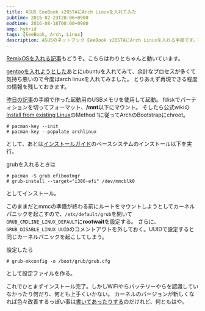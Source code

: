 ```yaml
---
title: ASUS EeeBook x205TAにArch Linuxを入れてみた
pubtime: 2015-02-23T20:06+0900
modtime: 2016-08-16T00:00+0900
amp: hybrid
tags: [EeeBook, Arch, Linux]
description: ASUSのネットブック EeeBook x205TAにArch Linuxを入れる手順です。ひとまずインストールが成功するまで書いてありますが、ドライバ回りはわりとトラブルが山積しています…。
---
```


<PS date="2016-08-16">
    <a href="/blog/2016/08/remixos-install-into-asus-x205ta">RemixOSを入れる記事</a>もどうぞ。こちらはわりとちゃんと動いています。
</PS>

[gentooを入れようとした](/blog/2015/02/gentoo-into-eeebook)あとにubuntuを入れてみて、余計なプロセスが多くて気持ち悪いので今度はarch linuxを入れてみました。
とりあえず再現できる程度の情報を残しておきます。

[昨日の記事](/blog/2015/02/gentoo-into-eeebook)の手順で作った起動用のUSBメモリを使用して起動。
fdiskでパーティションを切ってフォーマット、**/mnt**以下にマウント。
そしたら公式wikiの[Install from existing Linux](https://wiki.archlinux.org/index.php/Install_from_existing_Linux)のMethod 1に従ってArchのBootstrapにchroot。

```
# pacman-key --init
# pacman-key --populate archlinux
```
として、あとは[インストールガイド](https://wiki.archlinux.org/index.php/Installation_Guide_%%28日本語%%29)のベースシステムのインストール以下を実行。

grubを入れるときは
```
# pacman -S grub efibootmgr
# grub-install --target="i386-efi" /dev/mmcblk0
```
としてインストール。

このままだとmmcの準備が終わる前にルートをマウントしようとしてカーネルパニックを起こすので、`/etc/default/grub`を開いて`GRUB_CMDLINE_LINUX_DEFAULT`に**rootwait**を設定する。
さらに、`GRUB_DISABLE_LINUX_UUID`のコメントアウトを外しておく。UUIDで設定すると同じカーネルパニックを起こしてしまう。

設定したら
```
# grub-mkconfig -o /boot/grub/grub.cfg
```
として設定ファイルを作る。

これでひとまずインストール完了。しかしWiFiやらバッテリーやらを認識していなかったり何だり、何とも上手くいかない。
カーネルのバージョンが新しくなれば色々改善するっぽい事は[書いてあったりする](https://plus.google.com/communities/117853703024346186936)のだけれど、何ともはや。
